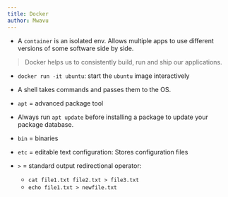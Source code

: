 ```yaml
---
title: Docker
author: Mwavu
---
```


- A `container` is an isolated env. Allows multiple apps to use different 
versions of some software side by side.

> Docker helps us to consistently build, run and ship our applications.

- `docker run -it ubuntu`: start the `ubuntu` image interactively

- A shell takes commands and passes them to the OS.

- `apt` = advanced package tool

- Always run `apt update` before installing a package to update your package database.

- `bin` = binaries

- `etc` = editable text configuration: Stores configuration files

- `>` = standard output redirectional operator:
  - `cat file1.txt file2.txt > file3.txt`
  - `echo file1.txt > newfile.txt`


